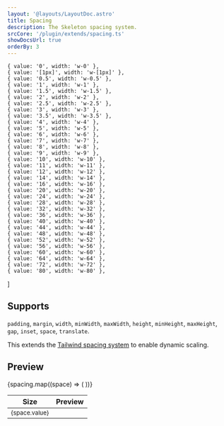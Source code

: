 ```yaml
---
layout: '@layouts/LayoutDoc.astro'
title: Spacing
description: The Skeleton spacing system.
srcCore: '/plugin/extends/spacing.ts'
showDocsUrl: true
orderBy: 3
---
```



    { value: '0', width: 'w-0' },
    { value: '[1px]', width: 'w-[1px]' },
    { value: '0.5', width: 'w-0.5' },
    { value: '1', width: 'w-1' },
    { value: '1.5', width: 'w-1.5' },
    { value: '2', width: 'w-2' },
    { value: '2.5', width: 'w-2.5' },
    { value: '3', width: 'w-3' },
    { value: '3.5', width: 'w-3.5' },
    { value: '4', width: 'w-4' },
    { value: '5', width: 'w-5' },
    { value: '6', width: 'w-6' },
    { value: '7', width: 'w-7' },
    { value: '8', width: 'w-8' },
    { value: '9', width: 'w-9' },
    { value: '10', width: 'w-10' },
    { value: '11', width: 'w-11' },
    { value: '12', width: 'w-12' },
    { value: '14', width: 'w-14' },
    { value: '16', width: 'w-16' },
    { value: '20', width: 'w-20' },
    { value: '24', width: 'w-24' },
    { value: '28', width: 'w-28' },
    { value: '32', width: 'w-32' },
    { value: '36', width: 'w-36' },
    { value: '40', width: 'w-40' },
    { value: '44', width: 'w-44' },
    { value: '48', width: 'w-48' },
    { value: '52', width: 'w-52' },
    { value: '56', width: 'w-56' },
    { value: '60', width: 'w-60' },
    { value: '64', width: 'w-64' },
    { value: '72', width: 'w-72' },
    { value: '80', width: 'w-80' },
]

## Supports

`padding`, `margin`, `width`, `minWidth`, `maxWidth`, `height`, `minHeight`, `maxHeight`, `gap`, `inset`, `space`, `translate`.

This extends the [Tailwind spacing system](https://tailwindcss.com/docs/customizing-spacing) to enable dynamic scaling.

## Preview

<div class="table-wrap">
    <table class="table">
        <thead>
            <tr>
                <th>Size</th>
                <th>Preview</th>
            </tr>
        </thead>
        <tbody class="hover:[&>tr]:preset-tonal-primary">
            {spacing.map((space) => (
                <tr>
                    <td>
                        <small>{space.value}</small>
                    </td>
                    <td>
                        <div class:list={[space.width, 'h-[10px] bg-primary-500']}></div>
                    </td>
                </tr>
            ))}
        </tbody>
    </table>
</div>
